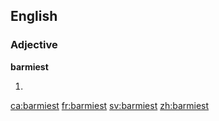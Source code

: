 ==English==

===Adjective===
'''barmiest'''

# {{en-superlative of|barmy}}

[[ca:barmiest]]
[[fr:barmiest]]
[[sv:barmiest]]
[[zh:barmiest]]